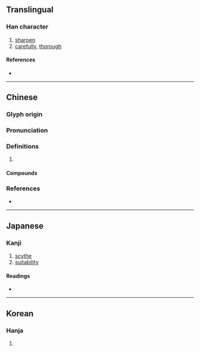 {{also|剀}}
{{character info/new}}
==Translingual==

===Han character===
{{Han char|rn=18|rad=刀|as=10|sn=12|four=22100|canj=UTLN|ids=⿰豈刂}}

# [[sharpen]]
# [[carefully]], [[thorough]]

====References====
* {{Han ref|kx=0142.450|dkj=02122|dj=0323.080|hdz=10350.070|uh=5274|ud=21108|bh=B3CF|bd=46031}}

----

==Chinese==
{{zh-forms|s=剀}}

===Glyph origin===
{{Han etym}}

===Pronunciation===
{{zh-pron
|m=kǎi
|c=hoi2,goi1
|mc=y
|oc=y
|cat=
}}

===Definitions===
{{zh-hanzi}}

# {{rfdef|zh}}

====Compounds====
{{zh-der|剴切}}

===References===
* {{R:yue:mfccd}}

----

==Japanese==

===Kanji===
{{ja-kanji|grade=|rs=刀10}}

# [[scythe]]
# [[suitability]]

====Readings====
* {{ja-readings|on=[[がい]] (gai), [[かい]] (kai)|kun=[[きる]] (kiru), [[こする]] (kosuru)}}

----

==Korean==

===Hanja===
{{ko-hanja|hangeul=개|rv=gae|mr=kae}}

# {{defn|lang=ko|sort=刀10}}